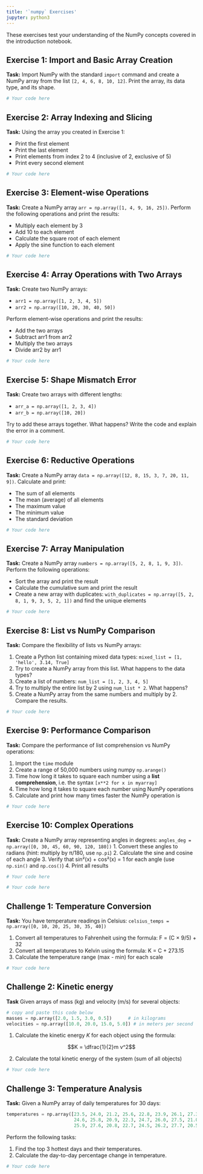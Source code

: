 ```yaml
---
title: '`numpy` Exercises'
jupyter: python3
---
```



These exercises test your understanding of the NumPy concepts covered in the introduction notebook.


## Exercise 1: Import and Basic Array Creation

**Task:** Import NumPy with the standard `import` command and create a NumPy array from the list `[2, 4, 6, 8, 10, 12]`. Print the array, its data type, and its shape.

```python
# Your code here
```

## Exercise 2: Array Indexing and Slicing

**Task:** Using the array you created in Exercise 1:

- Print the first element
- Print the last element
- Print elements from index 2 to 4 (inclusive of 2, exclusive of 5)
- Print every second element

```python
# Your code here
```

## Exercise 3: Element-wise Operations

**Task:** Create a NumPy array `arr = np.array([1, 4, 9, 16, 25])`. Perform the following operations and print the results:

- Multiply each element by 3
- Add 10 to each element
- Calculate the square root of each element
- Apply the sine function to each element

```python
# Your code here
```

## Exercise 4: Array Operations with Two Arrays

**Task:** Create two NumPy arrays:

- `arr1 = np.array([1, 2, 3, 4, 5])`
- `arr2 = np.array([10, 20, 30, 40, 50])`

Perform element-wise operations and print the results:

- Add the two arrays
- Subtract arr1 from arr2
- Multiply the two arrays
- Divide arr2 by arr1

```python
# Your code here
```

## Exercise 5: Shape Mismatch Error

**Task:** Create two arrays with different lengths:

- `arr_a = np.array([1, 2, 3, 4])`
- `arr_b = np.array([10, 20])`

Try to add these arrays together. What happens? Write the code and explain the error in a comment.

```python
# Your code here
```

## Exercise 6: Reductive Operations

**Task:** Create a NumPy array `data = np.array([12, 8, 15, 3, 7, 20, 11, 9])`. Calculate and print:

- The sum of all elements
- The mean (average) of all elements
- The maximum value
- The minimum value
- The standard deviation

```python
# Your code here
```

## Exercise 7: Array Manipulation

**Task:** Create a NumPy array `numbers = np.array([5, 2, 8, 1, 9, 3])`. Perform the following operations:

- Sort the array and print the result
- Calculate the cumulative sum and print the result
- Create a new array with duplicates: `with_duplicates = np.array([5, 2, 8, 1, 9, 3, 5, 2, 1])` and find the unique elements

```python
# Your code here
```

## Exercise 8: List vs NumPy Comparison

**Task:** Compare the flexibility of lists vs NumPy arrays:

1. Create a Python list containing mixed data types: `mixed_list = [1, 'hello', 3.14, True]`
2. Try to create a NumPy array from this list. What happens to the data types?
3. Create a list of numbers: `num_list = [1, 2, 3, 4, 5]`
4. Try to multiply the entire list by 2 using `num_list * 2`. What happens?
5. Create a NumPy array from the same numbers and multiply by 2. Compare the results.

```python
# Your code here
```

## Exercise 9: Performance Comparison

**Task:** Compare the performance of list comprehension vs NumPy operations:

1. Import the `time` module
2. Create a range of 50,000 numbers using numpy `np.arange()`
3. Time how long it takes to square each number using a **list comprehension**, i.e. the syntax `[x**2 for x in myarray]`
4. Time how long it takes to square each number using NumPy operations
5. Calculate and print how many times faster the NumPy operation is

```python
# Your code here
```

## Exercise 10: Complex Operations

**Task:** Create a NumPy array representing angles in degrees: `angles_deg = np.array([0, 30, 45, 60, 90, 120, 180])`
1. Convert these angles to radians (hint: multiply by π/180, use `np.pi`)
2. Calculate the sine and cosine of each angle
3. Verify that sin²(x) + cos²(x) = 1 for each angle (use `np.sin()` and `np.cos()`)
4. Print all results

```python
# Your code here
```

```python
# Your code here
```

## Challenge 1: Temperature Conversion

**Task:** You have temperature readings in Celsius: `celsius_temps = np.array([0, 10, 20, 25, 30, 35, 40])`

1. Convert all temperatures to Fahrenheit using the formula: F = (C × 9/5) + 32
2. Convert all temperatures to Kelvin using the formula: K = C + 273.15
3. Calculate the temperature range (max - min) for each scale

```python
# Your code here
```

## Challenge 2: Kinetic energy

**Task** Given arrays of mass (kg) and velocity (m/s) for several objects:
```python
# copy and paste this code below
masses = np.array([2.0, 1.5, 3.0, 0.5])      # in kilograms
velocities = np.array([10.0, 20.0, 15.0, 5.0]) # in meters per second
```

1. Calculate the kinetic energy $K$ for each object using the formula: 

$$K =  \dfrac{1}{2}m v^2$$

2. Calculate the total kinetic energy of the system (sum of all objects)


```python
# Your code here
```

## Challenge 3: Temperature Analysis

**Task:**
Given a NumPy array of daily temperatures for 30 days:

```python
temperatures = np.array([23.5, 24.0, 21.2, 25.6, 22.8, 23.9, 26.1, 27.3, 21.7, 22.5,
                         24.6, 25.8, 20.9, 22.3, 24.7, 26.0, 27.5, 21.0, 22.9, 24.8,
                         25.9, 27.6, 20.8, 22.7, 24.5, 26.2, 27.7, 20.5, 22.6, 24.9])
```

Perform the following tasks:

1. Find the top 3 hottest days and their temperatures.
2. Calculate the day-to-day percentage change in temperature.

```python
# Your code here
```



